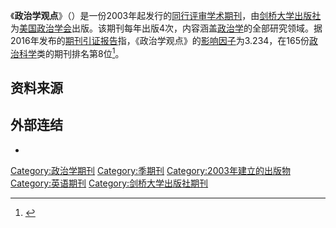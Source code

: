 {{Infobox journal
| title = 政治学观点<br/>{{lang|en|''Perspectives on Politics''}}
| cover =
| discipline = [[政治科学|政治科学]]
| language     = [[英文|英文]]
| abbreviation = Perspect. Politics
| formernames = 
| publisher = [[剑桥大学出版社|剑桥大学出版社]]
| country = 
| editor = Michael Bernhard
| frequency = [[季刊|季刊]]
| history = 2003年至今
| impact = 3.234
| impact-year = 2016
| openaccess =
| website = https://www.cambridge.org/core/journals/perspectives-on-politics
| JSTOR = 15375927
| OCLC = 865260348
| LCCN = 2001215286
| CODEN =
| ISSN = 1537-5927
| eISSN = 1541-0986
}}

《'''政治学观点'''》（{{lang|en|''Perspectives on Politics''}}）是一份2003年起发行的[[同行评审|同行评审]][[学术期刊|学术期刊]]，由[[剑桥大学出版社|剑桥大学出版社]]为[[美国政治学会|美国政治学会]]出版。该期刊每年出版4次，内容涵盖[[政治学|政治学]]的全部研究领域。据2016年发布的[[期刊引证报告|期刊引证报告]]指，《政治学观点》的[[影响因子|影响因子]]为3.234，在165份[[政治科学|政治科学]]类的期刊排名第8位<ref name=WoS>{{cite book |year=2017 |chapter=Journals Ranked by Impact: Political Science |title=2016 Journal Citation Reports |publisher=Thomson Reuters |edition=Social Sciences |series=Web of Science}}</ref>。

== 资料来源 ==
{{reflist}}

== 外部连结 ==
* {{Official|1=https://www.cambridge.org/core/journals/perspectives-on-politics}}

[[Category:政治学期刊|Category:政治学期刊]]
[[Category:季期刊|Category:季期刊]]
[[Category:2003年建立的出版物|Category:2003年建立的出版物]]
[[Category:英语期刊|Category:英语期刊]]
[[Category:剑桥大学出版社期刊|Category:剑桥大学出版社期刊]]
{{Academic-journal-stub}}